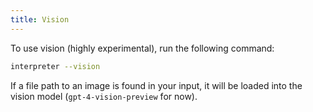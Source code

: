 ---
title: Vision
---

To use vision (highly experimental), run the following command:

```bash
interpreter --vision
```

If a file path to an image is found in your input, it will be loaded into the vision model (`gpt-4-vision-preview` for now).
